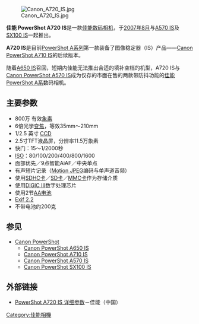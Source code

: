 [[File:Canon_A720_IS.jpg|right]]

'''佳能 PowerShot A720 IS'''是一款[[佳能|佳能]][[数码相机|数码相机]]，于[[2007年8月|2007年8月]]与[[Canon_PowerShot_A570_IS|A570 IS]]及[[Canon_PowerShot_SX100_IS|SX100 IS]]一起推出。

'''A720 IS'''是目前[[Canon_PowerShot|PowerShot A系列]]{{里}}第一款装备了图像稳定器（IS）产品——[[Canon_PowerShot_A710_IS|Canon PowerShot A710 IS]]的后续版本。

随着[[Canon_PowerShot_A650_IS|A650 IS]]召回，短期内佳能无法推出合适的填补空档的机型，A720 IS与[[Canon_PowerShot_A570_IS|Canon PowerShot A570 IS]]成为仅存的市面在售的两款带防抖功能的[[Canon_PowerShot|佳能PowerShot A系]]数码相机。

== 主要参数 ==
*800万 有效[[象素|象素]]
*6倍光学[[变焦|变焦]]，等效35mm～210mm
*1/2.5 英寸 [[CCD|CCD]]
*2.5寸TFT液晶屏，分辨率11.5万象素
*快门：15～1/2000秒
*[[ISO|ISO]]：80/100/200/400/800/1600
*面部优先／9点智能AiAF／中央单点
*有声短片记录（[[Motion_JPEG|Motion JPEG]]编码与单声道音频）
*使用[[SDHC卡|SDHC卡]]／[[SD卡|SD卡]]／[[MMC卡|MMC卡]]作为存储介质
*使用[[DIGIC|DIGIC III]]数字处理芯片
*使用2节[[AA电池|AA电池]]
*[[EXIF|Exif 2.2]]
*不带电池约200克
== 参见 ==
*[[Canon_PowerShot|Canon PowerShot]]
**[[Canon_PowerShot_A650_IS|Canon PowerShot A650 IS]]
**[[Canon_PowerShot_A710_IS|Canon PowerShot A710 IS]]
**[[Canon_PowerShot_A570_IS|Canon PowerShot A570 IS]]
**[[Canon_PowerShot_SX100_IS|Canon PowerShot SX100 IS]]
== 外部链接 ==
*[https://web.archive.org/web/20081012211533/http://www.canon.com.cn/products/camera/powershot/a720/a720_guige.html PowerShot A720 IS 详细参数]－佳能（中国）

[[Category:佳能相機|Category:佳能相機]]
